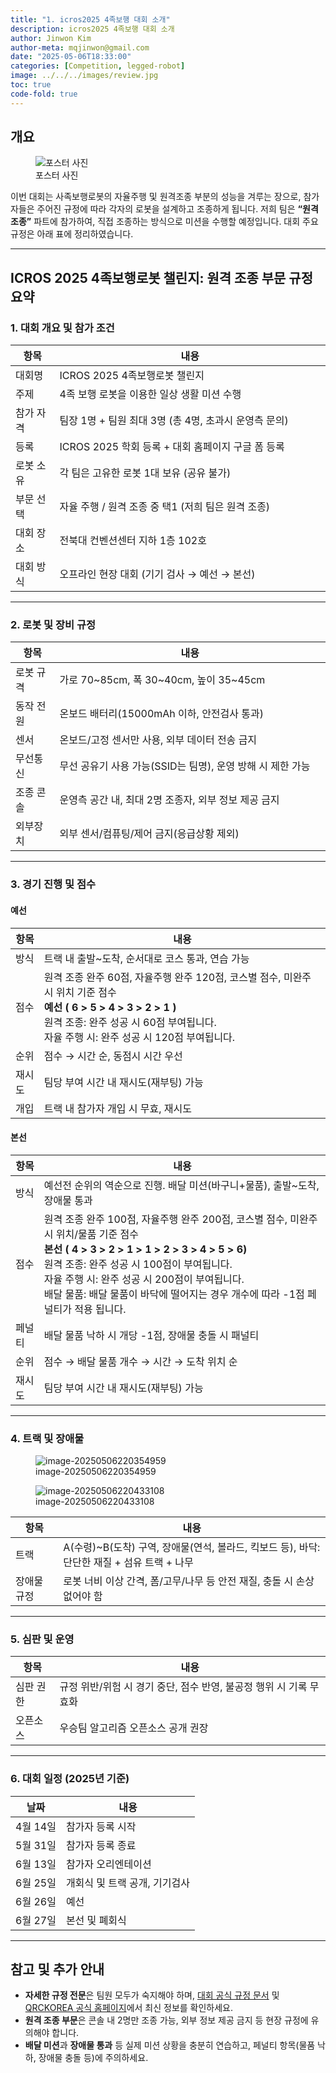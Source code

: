 ```yaml
---
title: "1. icros2025 4족보행 대회 소개"
description: icros2025 4족보행 대회 소개
author: Jinwon Kim
author-meta: mqjinwon@gmail.com
date: "2025-05-06T18:33:00"
categories: [Competition, legged-robot]
image: ../../../images/review.jpg
toc: true
code-fold: true
---
```


## 개요

![포스터 사진](../../../images/2025-05-06-icros2025-intro/4족-보행-로봇-경진대회-포스터_1차-scaled.jpg)

이번 대회는 사족보행로봇의 자율주행 및 원격조종 부분의 성능을 겨루는 장으로, 참가자들은 주어진 규정에 따라 각자의 로봇을 설계하고 조종하게 됩니다. 저희 팀은 **"원격 조종"** 파트에 참가하여, 직접 조종하는 방식으로 미션을 수행할 예정입니다. 대회 주요 규정은 아래 표에 정리하였습니다.

---

## ICROS 2025 4족보행로봇 챌린지: 원격 조종 부문 규정 요약

### 1. 대회 개요 및 참가 조건

| 항목         | 내용                                                                                 |
|--------------|--------------------------------------------------------------------------------------|
| 대회명       | ICROS 2025 4족보행로봇 챌린지                                                        |
| 주제         | 4족 보행 로봇을 이용한 일상 생활 미션 수행                                            |
| 참가 자격    | 팀장 1명 + 팀원 최대 3명 (총 4명, 초과시 운영측 문의)                                 |
| 등록         | ICROS 2025 학회 등록 + 대회 홈페이지 구글 폼 등록                                     |
| 로봇 소유    | 각 팀은 고유한 로봇 1대 보유 (공유 불가)                                              |
| 부문 선택    | 자율 주행 / 원격 조종 중 택1 (저희 팀은 원격 조종)                                    |
| 대회 장소    | 전북대 컨벤션센터 지하 1층 102호                                                      |
| 대회 방식    | 오프라인 현장 대회 (기기 검사 → 예선 → 본선)                                          |

---

### 2. 로봇 및 장비 규정

| 항목         | 내용                                                                                 |
|--------------|--------------------------------------------------------------------------------------|
| 로봇 규격    | 가로 70~85cm, 폭 30~40cm, 높이 35~45cm                                               |
| 동작 전원    | 온보드 배터리(15000mAh 이하, 안전검사 통과)                                           |
| 센서         | 온보드/고정 센서만 사용, 외부 데이터 전송 금지                                        |
| 무선통신     | 무선 공유기 사용 가능(SSID는 팀명), 운영 방해 시 제한 가능                             |
| 조종 콘솔    | 운영측 공간 내, 최대 2명 조종자, 외부 정보 제공 금지                                  |
| 외부장치     | 외부 센서/컴퓨팅/제어 금지(응급상황 제외)                                             |

---

### 3. 경기 진행 및 점수

#### 예선

| 항목   | 내용                                                         |
| ------ | ------------------------------------------------------------ |
| 방식   | 트랙 내 출발~도착, 순서대로 코스 통과, 연습 가능             |
| 점수   | 원격 조종 완주 60점, 자율주행 완주 120점, 코스별 점수, 미완주 시 위치 기준 점수<br>**예선 ( 6 > 5 > 4 > 3 > 2 > 1 )**  <br>원격 조종: 완주 성공 시 60점 부여됩니다. <br>자율 주행 시: 완주 성공 시 120점 부여됩니다. |
| 순위   | 점수 → 시간 순, 동점시 시간 우선                             |
| 재시도 | 팀당 부여 시간 내 재시도(재부팅) 가능                        |
| 개입   | 트랙 내 참가자 개입 시 무효, 재시도                          |

#### 본선

| 항목   | 내용                                                         |
| ------ | ------------------------------------------------------------ |
| 방식   | 예선전 순위의 역순으로 진행. 배달 미션(바구니+물품), 출발~도착, 장애물 통과 |
| 점수   | 원격 조종 완주 100점, 자율주행 완주 200점, 코스별 점수, 미완주 시 위치/물품 기준 점수<br>**본선 ( 4 > 3 > 2 > 1 > 1 > 2 > 3 > 4 > 5 > 6)**  <br>원격 조종: 완주 성공 시 100점이 부여됩니다. <br>자율 주행 시: 완주 성공 시 200점이 부여됩니다. <br>배달 물품: 배달 물품이 바닥에 떨어지는 경우 개수에 따라 -1점 페널티가 적용 됩니다. |
| 페널티 | 배달 물품 낙하 시 개당 -1점, 장애물 충돌 시 패널티           |
| 순위   | 점수 → 배달 물품 개수 → 시간 → 도착 위치 순                  |
| 재시도 | 팀당 부여 시간 내 재시도(재부팅) 가능                        |

---

### 4. 트랙 및 장애물

![image-20250506220354959](../../../images/2025-05-06-icros2025-intro/image-20250506220354959.png)

![image-20250506220433108](../../../images/2025-05-06-icros2025-intro/image-20250506220433108.png)

| 항목        | 내용                                                         |
| ----------- | ------------------------------------------------------------ |
| 트랙        | A(수령)~B(도착) 구역, 장애물(연석, 볼라드, 킥보드 등), 바닥: 단단한 재질 + 섬유 트랙 + 나무 |
| 장애물 규정 | 로봇 너비 이상 간격, 폼/고무/나무 등 안전 재질, 충돌 시 손상 없어야 함 |

---

### 5. 심판 및 운영

| 항목         | 내용                                                                                 |
|--------------|--------------------------------------------------------------------------------------|
| 심판 권한    | 규정 위반/위험 시 경기 중단, 점수 반영, 불공정 행위 시 기록 무효화                    |
| 오픈소스     | 우승팀 알고리즘 오픈소스 공개 권장                                                    |

---

### 6. 대회 일정 (2025년 기준)

| 날짜           | 내용                         |
|----------------|----------------------------|
| 4월 14일       | 참가자 등록 시작             |
| 5월 31일       | 참가자 등록 종료             |
| 6월 13일       | 참가자 오리엔테이션           |
| 6월 25일       | 개회식 및 트랙 공개, 기기검사 |
| 6월 26일       | 예선                         |
| 6월 27일       | 본선 및 폐회식                |

---

## 참고 및 추가 안내

- **자세한 규정 전문**은 팀원 모두가 숙지해야 하며, [대회 공식 규정 문서](https://docs.google.com/document/d/1uWT6aZbkQ8ABFvxvbo_JU8ZLgdam96n36eQGzxUGPbY/edit?tab=t.0) 및 [QRCKOREA 공식 홈페이지](http://qrckorea.org/)에서 최신 정보를 확인하세요.
- **원격 조종 부문**은 콘솔 내 2명만 조종 가능, 외부 정보 제공 금지 등 현장 규정에 유의해야 합니다.
- **배달 미션**과 **장애물 통과** 등 실제 미션 상황을 충분히 연습하고, 페널티 항목(물품 낙하, 장애물 충돌 등)에 주의하세요.
